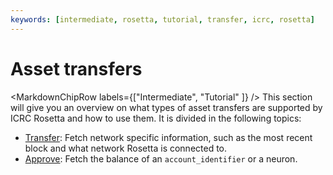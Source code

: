 ```yaml
---
keywords: [intermediate, rosetta, tutorial, transfer, icrc, rosetta]
---
```



# Asset transfers

<MarkdownChipRow labels={["Intermediate", "Tutorial" ]} />
This section will give you an overview on what types of asset transfers are supported by ICRC Rosetta and how to use them. 
It is divided in the following topics:


- [Transfer](/docs/developer-docs/defi/rosetta/icp_rosetta/data_api/network.mdx): Fetch network specific information, such as the most recent block and what network Rosetta is connected to. 
- [Approve](/docs/developer-docs/defi/rosetta/icp_rosetta/data_api/balances.mdx): Fetch the balance of an `account_identifier` or a neuron.
